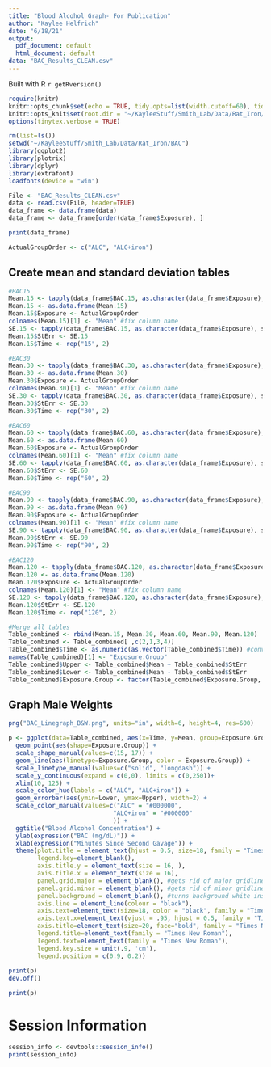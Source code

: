 ---
title: "Blood Alcohol Graph- For Publication"
author: "Kaylee Helfrich"
date: "6/18/21"
output:
  pdf_document: default
  html_document: default
data: "BAC_Results_CLEAN.csv"
---

Built with R `r getRversion()`

```{r RMarkdown setup, include = FALSE, message = FALSE}
require(knitr)
knitr::opts_chunk$set(echo = TRUE, tidy.opts=list(width.cutoff=60), tidy=TRUE)
knitr::opts_knit$set(root.dir = "~/KayleeStuff/Smith_Lab/Data/Rat_Iron/BAC")
options(tinytex.verbose = TRUE)
```

```{r include = FALSE}
rm(list=ls())
setwd("~/KayleeStuff/Smith_Lab/Data/Rat_Iron/BAC")
library(ggplot2)
library(plotrix)
library(dplyr)
library(extrafont)
loadfonts(device = "win")
```

```{r Import file and rearrange by Exposure to be alphabetical}
File <- "BAC_Results_CLEAN.csv"
data <- read.csv(File, header=TRUE) 
data_frame <- data.frame(data)
data_frame <- data_frame[order(data_frame$Exposure), ]
```
```{r echo = FALSE}
print(data_frame)
```
```{r}
ActualGroupOrder <- c("ALC", "ALC+iron")
```

## Create mean and standard deviation tables
```{r}
#BAC15
Mean.15 <- tapply(data_frame$BAC.15, as.character(data_frame$Exposure), mean, na.rm=TRUE)
Mean.15 <- as.data.frame(Mean.15)
Mean.15$Exposure <- ActualGroupOrder
colnames(Mean.15)[1] <- "Mean" #fix column name
SE.15 <- tapply(data_frame$BAC.15, as.character(data_frame$Exposure), std.error, na.rm=TRUE)
Mean.15$StErr <- SE.15
Mean.15$Time <- rep("15", 2)

#BAC30
Mean.30 <- tapply(data_frame$BAC.30, as.character(data_frame$Exposure), mean, na.rm=TRUE)
Mean.30 <- as.data.frame(Mean.30)
Mean.30$Exposure <- ActualGroupOrder
colnames(Mean.30)[1] <- "Mean" #fix column name
SE.30 <- tapply(data_frame$BAC.30, as.character(data_frame$Exposure), std.error, na.rm=TRUE)
Mean.30$StErr <- SE.30
Mean.30$Time <- rep("30", 2)

#BAC60
Mean.60 <- tapply(data_frame$BAC.60, as.character(data_frame$Exposure), mean, na.rm=TRUE)
Mean.60 <- as.data.frame(Mean.60)
Mean.60$Exposure <- ActualGroupOrder
colnames(Mean.60)[1] <- "Mean" #fix column name
SE.60 <- tapply(data_frame$BAC.60, as.character(data_frame$Exposure), std.error, na.rm=TRUE)
Mean.60$StErr <- SE.60
Mean.60$Time <- rep("60", 2)

#BAC90
Mean.90 <- tapply(data_frame$BAC.90, as.character(data_frame$Exposure), mean, na.rm=TRUE)
Mean.90 <- as.data.frame(Mean.90)
Mean.90$Exposure <- ActualGroupOrder
colnames(Mean.90)[1] <- "Mean" #fix column name
SE.90 <- tapply(data_frame$BAC.90, as.character(data_frame$Exposure), std.error, na.rm=TRUE)
Mean.90$StErr <- SE.90
Mean.90$Time <- rep("90", 2)

#BAC120
Mean.120 <- tapply(data_frame$BAC.120, as.character(data_frame$Exposure), mean, na.rm=TRUE)
Mean.120 <- as.data.frame(Mean.120)
Mean.120$Exposure <- ActualGroupOrder
colnames(Mean.120)[1] <- "Mean" #fix column name
SE.120 <- tapply(data_frame$BAC.120, as.character(data_frame$Exposure), std.error, na.rm=TRUE)
Mean.120$StErr <- SE.120
Mean.120$Time <- rep("120", 2)

#Merge all tables
Table_combined <- rbind(Mean.15, Mean.30, Mean.60, Mean.90, Mean.120)
Table_combined <- Table_combined[ ,c(2,1,3,4)]
Table_combined$Time <- as.numeric(as.vector(Table_combined$Time)) #convert "Age" to a numeric variable so the x-axis adjusts accordingly
names(Table_combined)[1] <- "Exposure.Group"
Table_combined$Upper <- Table_combined$Mean + Table_combined$StErr
Table_combined$Lower <- Table_combined$Mean - Table_combined$StErr
Table_combined$Exposure.Group <- factor(Table_combined$Exposure.Group, levels=c("ALC", "ALC+iron"))
```

## Graph Male Weights
```{r}
png("BAC_Linegraph_B&W.png", units="in", width=6, height=4, res=600) 

p <- ggplot(data=Table_combined, aes(x=Time, y=Mean, group=Exposure.Group)) +
  geom_point(aes(shape=Exposure.Group)) +
  scale_shape_manual(values=c(15, 17)) +
  geom_line(aes(linetype=Exposure.Group, color = Exposure.Group)) +
  scale_linetype_manual(values=c("solid", "longdash")) +
  scale_y_continuous(expand = c(0,0), limits = c(0,250))+ 
  xlim(10, 125) +
  scale_color_hue(labels = c("ALC", "ALC+iron")) +
  geom_errorbar(aes(ymin=Lower, ymax=Upper), width=2) +
  scale_color_manual(values=c("ALC" = "#000000",
                             "ALC+iron" = "#000000"
                             )) +
  ggtitle("Blood Alcohol Concentration") +
  ylab(expression("BAC (mg/dL)")) + 
  xlab(expression("Minutes Since Second Gavage")) +
  theme(plot.title = element_text(hjust = 0.5, size=18, family = "Times New Roman"), 
        legend.key=element_blank(), 
        axis.title.y = element_text(size = 16, ),
        axis.title.x = element_text(size = 16),
        panel.grid.major = element_blank(), #gets rid of major gridlines
        panel.grid.minor = element_blank(), #gets rid of minor gridlines
        panel.background = element_blank(), #turns background white instead of gray
        axis.line = element_line(colour = "black"), 
        axis.text=element_text(size=18, color = "black", family = "Times New Roman"), #sets size of x and y axis labels
        axis.text.x=element_text(vjust = .95, hjust = 0.5, family = "Times New Roman"),
        axis.title=element_text(size=20, face="bold", family = "Times New Roman"),
        legend.title=element_text(family = "Times New Roman"), 
        legend.text=element_text(family = "Times New Roman"),
        legend.key.size = unit(.9, 'cm'),
        legend.position = c(0.9, 0.2))
  
print(p)
dev.off() 
```
```{r BAC, echo = FALSE}
print(p)
```

# Session Information
```{r, echo = FALSE}
session_info <- devtools::session_info()
print(session_info)
```